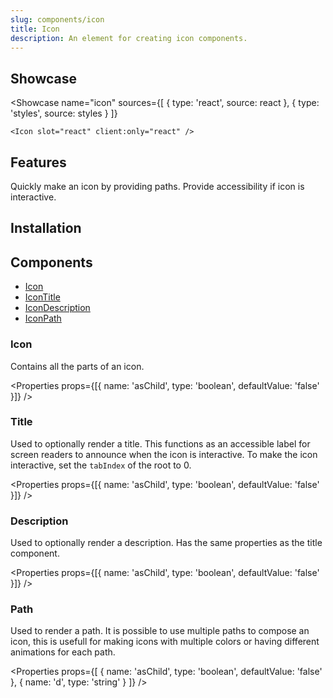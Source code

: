 ```yaml
---
slug: components/icon
title: Icon
description: An element for creating icon components.
---
```



## Showcase

<Showcase
	name="icon"
	sources={[
		{ type: 'react', source: react },
		{ type: 'styles', source: styles }
	]}
>
	<Icon slot="react" client:only="react" />
</Showcase>

## Features

<Features>
	<Feature>Quickly make an icon by providing paths.</Feature>
	<Feature>Provide accessibility if icon is interactive.</Feature>
</Features>

## Installation

<Installation name="react-icon" />

## Components

- [Icon](#icon-root)
- [IconTitle](#icontitle)
- [IconDescription](#icondescription)
- [IconPath](#iconpath)

### Icon

Contains all the parts of an icon.

<Properties
	props={[{ name: 'asChild', type: 'boolean', defaultValue: 'false' }]}
/>

### Title

Used to optionally render a title. This functions as an accessible label for screen readers to announce when the icon is interactive. To make the icon interactive, set the `tabIndex` of the root to 0.

<Properties
	props={[{ name: 'asChild', type: 'boolean', defaultValue: 'false' }]}
/>

### Description

Used to optionally render a description. Has the same properties as the title component.

<Properties
	props={[{ name: 'asChild', type: 'boolean', defaultValue: 'false' }]}
/>

### Path

Used to render a path. It is possible to use multiple paths to compose an icon, this is usefull for making icons with multiple colors or having different animations for each path.

<Properties
	props={[
		{ name: 'asChild', type: 'boolean', defaultValue: 'false' },
		{ name: 'd', type: 'string' }
	]}
/>
